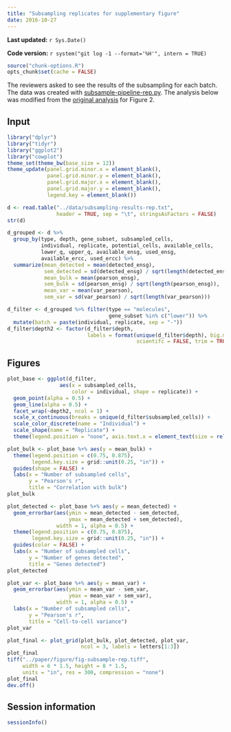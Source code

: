 ```yaml
---
title: "Subsampling replicates for supplementary figure"
date: 2016-10-27
---
```


**Last updated:** `r Sys.Date()`

**Code version:** `r system("git log -1 --format='%H'", intern = TRUE)`

```r
source("chunk-options.R")
opts_chunk$set(cache = FALSE)
```

The reviewers asked to see the results of the subsampling for each batch.
The data was created with [subsample-pipeline-rep.py](https://github.com/jdblischak/singleCellSeq/blob/master/code/subsample-pipeline-rep.py).
The analysis below was modified from the [original analysis](subsample-final.html) for Figure 2.

## Input

```r
library("dplyr")
library("tidyr")
library("ggplot2")
library("cowplot")
theme_set(theme_bw(base_size = 12))
theme_update(panel.grid.minor.x = element_blank(),
             panel.grid.minor.y = element_blank(),
             panel.grid.major.x = element_blank(),
             panel.grid.major.y = element_blank(),
             legend.key = element_blank())
```

```r
d <- read.table("../data/subsampling-results-rep.txt",
                header = TRUE, sep = "\t", stringsAsFactors = FALSE)
str(d)
```

```r
d_grouped <- d %>%
  group_by(type, depth, gene_subset, subsampled_cells,
           individual, replicate, potential_cells, available_cells,
           lower_q, upper_q, available_ensg, used_ensg,
           available_ercc, used_ercc) %>%
  summarize(mean_detected = mean(detected_ensg),
            sem_detected = sd(detected_ensg) / sqrt(length(detected_ensg)),
            mean_bulk = mean(pearson_ensg),
            sem_bulk = sd(pearson_ensg) / sqrt(length(pearson_ensg)),
            mean_var = mean(var_pearson),
            sem_var = sd(var_pearson) / sqrt(length(var_pearson)))
```

```r
d_filter <- d_grouped %>% filter(type == "molecules",
                                 gene_subset %in% c("lower")) %>%
  mutate(batch = paste(individual, replicate, sep = "-"))
d_filter$depth2 <- factor(d_filter$depth,
                          labels = format(unique(d_filter$depth), big.mark = ",",
                                          scientifc = FALSE, trim = TRUE))
```

## Figures

```r
plot_base <- ggplot(d_filter,
                 aes(x = subsampled_cells,
                     color = individual, shape = replicate)) +
  geom_point(alpha = 0.5) +
  geom_line(alpha = 0.5) +
  facet_wrap(~depth2, ncol = 1) +
  scale_x_continuous(breaks = unique(d_filter$subsampled_cells)) +
  scale_color_discrete(name = "Individual") +
  scale_shape(name = "Replicate") +
  theme(legend.position = "none", axis.text.x = element_text(size = rel(0.75)))
```

```r
plot_bulk <- plot_base %+% aes(y = mean_bulk) +
  theme(legend.position = c(0.75, 0.875),
        legend.key.size = grid::unit(0.25, "in")) +
  guides(shape = FALSE) +
  labs(x = "Number of subsampled cells",
       y = "Pearson's r",
       title = "Correlation with bulk")
plot_bulk
```

```r
plot_detected <- plot_base %+% aes(y = mean_detected) +
  geom_errorbar(aes(ymin = mean_detected - sem_detected,
                    ymax = mean_detected + sem_detected),
                width = 1, alpha = 0.5) +
  theme(legend.position = c(0.75, 0.875),
        legend.key.size = grid::unit(0.25, "in")) +
  guides(color = FALSE) +
  labs(x = "Number of subsampled cells",
       y = "Number of genes detected",
       title = "Genes detected")
plot_detected
```

```r
plot_var <- plot_base %+% aes(y = mean_var) +
  geom_errorbar(aes(ymin = mean_var - sem_var,
                    ymax = mean_var + sem_var),
                width = 1, alpha = 0.5) +
  labs(x = "Number of subsampled cells",
       y = "Pearson's r",
       title = "Cell-to-cell variance")
plot_var
```

```r
plot_final <- plot_grid(plot_bulk, plot_detected, plot_var,
                        ncol = 3, labels = letters[1:3])
plot_final
tiff("../paper/figure/fig-subsample-rep.tiff",
     width = 6 * 1.5, height = 8 * 1.5,
     units = "in", res = 300, compression = "none")
plot_final
dev.off()
```

## Session information

```r
sessionInfo()
```
